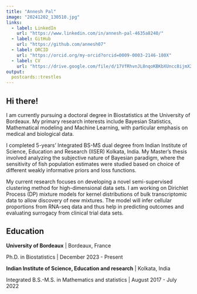 ```yaml
---
title: "Annesh Pal"
image: "20241202_130510.jpg"
links:
  - label: LinkedIn
    url: "https://www.linkedin.com/in/annesh-pal-4635a8240/"
  - label: GitHub
    url: "https://github.com/annesh07"
  - label: ORCID
    url: "https://orcid.org/my-orcid?orcid=0009-0003-2146-180X"
  - label: CV
    url: "https://drive.google.com/file/d/17VfRhvnJL8nqoKBKbXUncc8ijmX2k_ap/view?usp=drive_link"
output:
  postcards::trestles
---
```

 
## Hi there!

I am currently pursuing a doctoral degree in Biostatistics at the University of Bordeaux. My primary research interests include Bayesian Statistics, Mathematical modeling and Machine Learning, with particular emphasis on medical and biological data.

I completed 5-years' Integrated BS-MS dual degree from Indian Institute of Science, Education and Research (IISER) Kolkata, India. My Master's thesis involved analyzing the subjective nature of Bayesian paradigm, where the sensitivity of fish population estimates were studied based on choice of different weakly informative priors and loss functions.

My current research focuses on developing a novel semi-supervised clustering method for high-dimensional data sets. I am working on Dirichlet Process (DP) mixture models for kernel distributions of bulk transcriptomic data to allow discovery of new mixtures. The model will infer cellular proportions from RNA-seq data and thus help in predicting outcomes and evaluating surrogacy from clinical trial data sets.

## Education

**University of Bordeaux** | Bordeaux, France

Ph.D. in Biostatistics | December 2023 - Present

**Indian Institute of Science, Education and research** | Kolkata, India

Integrated B.S.-M.S. in Mathematics and statistics | August 2017 - July 2022

